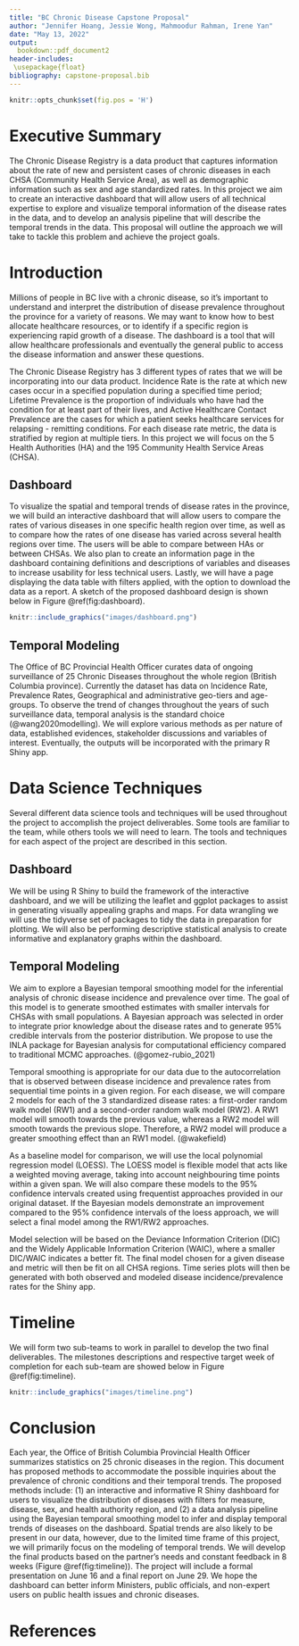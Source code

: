 ```yaml
---
title: "BC Chronic Disease Capstone Proposal"
author: "Jennifer Hoang, Jessie Wong, Mahmoodur Rahman, Irene Yan"
date: "May 13, 2022"
output: 
  bookdown::pdf_document2
header-includes:
 \usepackage{float}
bibliography: capstone-proposal.bib
---
```


```r
knitr::opts_chunk$set(fig.pos = 'H')
```
\newpage

# Executive Summary 
The Chronic Disease Registry is a data product that captures information about the 
rate of new and persistent cases of chronic diseases in each CHSA (Community Health Service Area), 
as well as demographic information such as sex and age standardized rates.
In this project we aim to create an interactive dashboard that will allow users 
of all technical expertise to explore and visualize temporal information of the disease rates in the data,
and to develop an analysis pipeline that will describe the temporal trends in the data. 
This proposal will outline the approach we will take to tackle this problem and achieve the project goals.

\newpage

# Introduction 
Millions of people in BC live with a chronic disease, so it's important to understand 
and interpret the distribution of disease prevalence throughout the province for a variety of reasons.
We may want to know how to best allocate healthcare resources, 
or to identify if a specific region is experiencing rapid growth of a disease. 
The dashboard is a tool that will allow healthcare professionals 
and eventually the general public to access the disease information and answer these questions.  

The Chronic Disease Registry has 3 different types of rates that we will be incorporating into our data product.
Incidence Rate is the rate at which new cases occur in a specified population during a specified time period;
Lifetime Prevalence is the proportion of individuals who have had the condition for at least part of their lives, 
and Active Healthcare Contact Prevalence are the cases for which a patient seeks healthcare services for relapsing - remitting conditions. 
For each disease rate metric, the data is stratified by region at multiple tiers. 
In this project we will focus on the 5 Health Authorities (HA) and the 195 Community Health Service Areas (CHSA).

## Dashboard
To visualize the spatial and temporal trends of disease rates in the province, 
we will build an interactive dashboard that will allow users to compare 
the rates of various diseases in one specific health region over time,
as well as to compare how the rates of one disease has varied across several health regions over time. 
The users will be able to compare between HAs or between CHSAs.
We also plan to create an information page in the dashboard 
containing definitions and descriptions of variables and diseases to increase usability for less technical users. 
Lastly, we will have a page displaying the data table with filters applied, 
with the option to download the data as a report.
A sketch of the proposed dashboard design is shown below in Figure \@ref(fig:dashboard).

``` r
knitr::include_graphics("images/dashboard.png")
```

## Temporal Modeling
The Office of BC Provincial Health Officer curates data of ongoing surveillance of 25 Chronic Diseases 
throughout the whole region (British Columbia province). 
Currently the dataset has data on Incidence Rate, Prevalence Rates, Geographical and administrative geo-tiers and age-groups. 
To observe the trend of changes throughout the years of such surveillance data, 
temporal analysis is the standard choice (@wang2020modelling). 
We will explore various methods as per nature of data, established evidences, stakeholder discussions and variables of interest. 
Eventually, the outputs will be incorporated with the primary R Shiny app. 

# Data Science Techniques
Several different data science tools and techniques will be used throughout the project to accomplish the project deliverables. 
Some tools are familiar to the team, while others tools we will need to learn. 
The tools and techniques for each aspect of the project are described in this section.

## Dashboard
We will be using R Shiny to build the framework of the interactive dashboard, 
and we will be utilizing the leaflet and ggplot packages to assist in generating visually appealing graphs and maps. 
For data wrangling we will use the tidyverse set of packages to tidy the data in preparation for plotting.
We  will also be performing descriptive statistical analysis to create informative and explanatory graphs within the dashboard.

## Temporal Modeling
We aim to explore a Bayesian temporal smoothing model for the inferential analysis 
of chronic disease incidence and prevalence over time. The goal of this model is
to generate smoothed estimates with smaller intervals for CHSAs with small populations.
A Bayesian approach was selected in order to integrate prior knowledge 
about the disease rates and to generate 95% credible intervals from the posterior distribution. 
We propose to use the INLA package for Bayesian analysis for computational efficiency 
compared to traditional MCMC approaches. (@gomez-rubio_2021) 

Temporal smoothing is appropriate for our data due to the autocorrelation 
that is observed between disease incidence and prevalence rates
from sequential time points in a given region.
For each disease, we will compare 2 models for each of the 
3 standardized disease rates: a first-order random walk model (RW1) 
and a second-order random walk model (RW2).
A RW1 model will smooth towards the previous value,
whereas a RW2 model will smooth towards the previous slope. 
Therefore, a RW2 model will produce a greater smoothing effect than an RW1 model. (@wakefield)

As a baseline model for comparison, we will use the local polynomial regression model (LOESS). 
The LOESS model is flexible model that acts like a weighted moving average, 
taking into account neighbouring time points within a given span.
We will also compare these models to the 95% confidence intervals 
created using frequentist approaches provided in our original dataset.
If the Bayesian models demonstrate an improvement compared to the
95% confidence intervals of the loess approach,
we will select a final model among the RW1/RW2 approaches.

Model selection will be based on the Deviance Information Criterion (DIC) 
and the Widely Applicable Information Criterion (WAIC), 
where a smaller DIC/WAIC indicates a better fit. 
The final model chosen for a given disease and metric will then be fit 
on all CHSA regions. Time series plots will then be generated with
both observed and modeled disease incidence/prevalence rates for the Shiny app.

# Timeline

We will form two sub-teams to work in parallel to develop the two final deliverables. 
The milestones descriptions and respective target week of completion for each sub-team are showed below in Figure  \@ref(fig:timeline).

``` r
knitr::include_graphics("images/timeline.png")
```

# Conclusion
Each year, the Office of British Columbia Provincial Health Officer summarizes statistics on 25 chronic diseases in the region. This document has proposed methods to accommodate the possible inquiries about the prevalence of chronic conditions and their temporal trends. The proposed methods include: (1) an interactive and informative R Shiny dashboard for users to visualize the distribution of diseases with filters for measure, disease, sex, and health authority region, and (2) a data analysis pipeline using the Bayesian temporal smoothing model to infer and display temporal trends of diseases on the dashboard. Spatial trends are also likely to be present in our data, however, due to the limited time frame of this project, we will primarily focus on the modeling of temporal trends. We will develop the final products based on the partner's needs and constant feedback in 8 weeks (Figure \@ref(fig:timeline)). The project will include a formal presentation on June 16 and a final report on June 29.  We hope the dashboard can better inform Ministers, public officials, and non-expert users on public health issues and chronic diseases.

# References